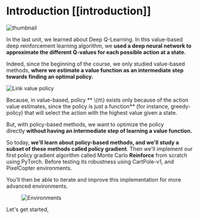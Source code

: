 # Introduction [[introduction]]

  <img src="https://huggingface.co/datasets/huggingface-deep-rl-course/course-images/resolve/main/en/unit6/thumbnail.png" alt="thumbnail"/>

In the last unit, we learned about Deep Q-Learning. In this value-based deep reinforcement learning algorithm, we **used a deep neural network to approximate the different Q-values for each possible action at a state.**

Indeed, since the beginning of the course, we only studied value-based methods, **where we estimate a value function as an intermediate step towards finding an optimal policy.**

<img src="https://huggingface.co/datasets/huggingface-deep-rl-course/course-images/resolve/main/en/unit3/link-value-policy.jpg" alt="Link value policy" />

Because, in value-based, policy ** \\(π\\) exists only because of the action value estimates, since the policy is just a function** (for instance, greedy-policy) that will select the action with the highest value given a state.

But, with policy-based methods, we want to optimize the policy directly **without having an intermediate step of learning a value function.**

So today, **we'll learn about policy-based methods, and we'll study a subset of these methods called policy gradient**. Then we'll implement our first policy gradient algorithm called Monte Carlo **Reinforce** from scratch using PyTorch.
Before testing its robustness using CartPole-v1, and PixelCopter environments.

You'll then be able to iterate and improve this implementation for more advanced environments.

<figure class="image table text-center m-0 w-full">
  <img src="https://huggingface.co/datasets/huggingface-deep-rl-course/course-images/resolve/main/en/unit6/envs.gif" alt="Environments"/>
</figure>

Let's get started,
